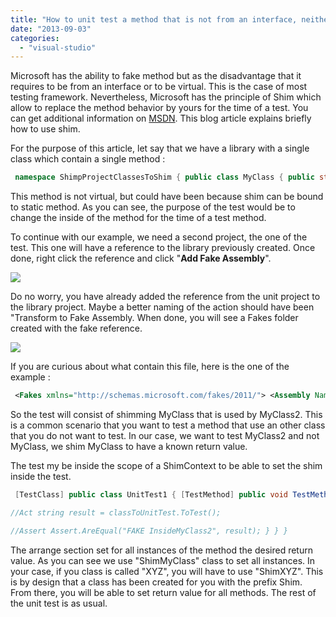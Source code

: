 ```yaml
---
title: "How to unit test a method that is not from an interface, neither virtual with Visual Studio 2012"
date: "2013-09-03"
categories: 
  - "visual-studio"
---
```


Microsoft has the ability to fake method but as the disadvantage that it requires to be from an interface or to be virtual. This is the case of most testing framework. Nevertheless, Microsoft has the principle of Shim which allow to replace the method behavior by yours for the time of a test. You can get additional information on [MSDN](http://msdn.microsoft.com/en-us/library/hh549175.aspx). This blog article explains briefly how to use shim.

For the purpose of this article, let say that we have a library with a single class which contain a single method :


```csharp
 namespace ShimpProjectClassesToShim { public class MyClass { public string MyMethod(string variable) { return "From MyClass = " + variable; } } public class MyClass2 { public string ToTest() { var m = new MyClass(); return m.MyMethod("InsideMyClass2"); } } }


```

This method is not virtual, but could have been because shim can be bound to static method. As you can see, the purpose of the test would be to change the inside of the method for the time of a test method.

To continue with our example, we need a second project, the one of the test. This one will have a reference to the library previously created. Once done, right click the reference and click "**Add Fake Assembly**".

![](images/AddFakesAssembly-400x308.png)

Do no worry, you have already added the reference from the unit project to the library project. Maybe a better naming of the action should have been "Transform to Fake Assembly. When done, you will see a Fakes folder created with the fake reference.

![](images/fakesFolder.png)

If you are curious about what contain this file, here is the one of the example :


```xml
 <Fakes xmlns="http://schemas.microsoft.com/fakes/2011/"> <Assembly Name="ShimpProjectClassesToShim"/> </Fakes> 
```


So the test will consist of shimming MyClass that is used by MyClass2. This is a common scenario that you want to test a method that use an other class that you do not want to test. In our case, we want to test MyClass2 and not MyClass, we shim MyClass to have a known return value.

The test my be inside the scope of a ShimContext to be able to set the shim inside the test.


```csharp
 [TestClass] public class UnitTest1 { [TestMethod] public void TestMethod1() { //Shim using (ShimsContext.Create()) { //Arrange ShimMyClass.AllInstances.MyMethodString = (theClass, s) => "FAKE " + s; var classToUnitTest = new MyClass2();

//Act string result = classToUnitTest.ToTest();

//Assert Assert.AreEqual("FAKE InsideMyClass2", result); } } } 
```

The arrange section set for all instances of the method the desired return value. As you can see we use "ShimMyClass" class to set all instances. In your case, if you class is called "XYZ", you will have to use "ShimXYZ". This is by design that a class has been created for you with the prefix Shim. From there, you will be able to set return value for all methods. The rest of the unit test is as usual.
